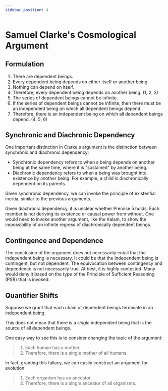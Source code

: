 ```yaml
---
sidebar_position: 4
---
```


# Samuel Clarke's Cosmological Argument

## Formulation

1. There are dependent beings.
2. Every dependent being depends on either itself or another being.
3. Nothing can depend on itself.
4. Therefore, every dependent being depends on another being. (1, 2, 3)
5. The series of dependent beings cannot be infinite.
6. If the series of dependent beings cannot be infinite, then there must be an independent being on which all dependent beings depend.
7. Therefore, there is an independent being on which all dependent beings depend. (4, 5, 6)

## Synchronic and Diachronic Dependency

One important distinction in Clarke's argument is the distinction between synchronic and diachronic dependency:

- Synchronic dependency refers to when a being depends on another being at the same time, where it is "sustained" by another being.
- Diachronic dependency refers to when a being was brought into existence by another being. For example, a child is diachronically dependent on its parents.

Given synchronic dependency, we can invoke the principle of existential inertia, similar to the previous arguments.

Given diachronic dependency, it is unclear whether Premise 5 holds.
Each member is not deriving its existence or causal power from without.
One would need to invoke another argument, like the Kalam, to show the impossibility of an infinite regress of diachronically dependent beings.

## Contingence and Dependence

The conclusion of the argument does not necessarily entail that the independent being is necessary.
It could be that the independent being is contingent, but not dependent.
The equivocation between contingency and dependence is not necessarily true. At best, it is highly contested.
Many would deny it based on the type of the Principle of Sufficient Reasoning (PSR) that is invoked.

## Quantifier Shifts

Suppose we grant that each chain of dependent beings terminate in an independent being.

This does not mean that there is a *single* independent being that is the source of all dependent beings.

One easy way to see this is to consider changing the topic of the argument:

> 1. Each human has a mother.
> 2. Therefore, there is a single mother of all humans.

In fact, granting this fallacy, we can easily construct an argument for evolution:

> 1. Each organism has an ancestor.
> 2. Therefore, there is a single ancestor of all organisms.
